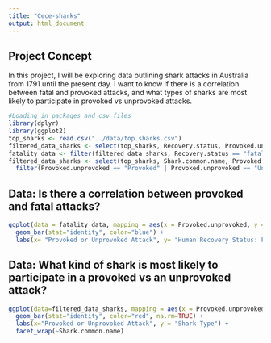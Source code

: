 ```yaml
---
title: "Cece-sharks"
output: html_document
---
```

## Project Concept

In this project, I will be exploring data outlining shark attacks in Australia from 1791 until the present day. I want to know if there is a correlation between fatal and provoked attacks, and what types of sharks are most likely to participate in provoked vs unprovoked attacks. 

```r
#Loading in packages and csv files
library(dplyr)
library(ggplot2)
top_sharks <- read.csv("../data/top.sharks.csv")
filtered_data_sharks <- select(top_sharks, Recovery.status, Provoked.unprovoked)
fatality_data <- filter(filtered_data_sharks, Recovery.status == "fatal", Provoked.unprovoked == c("Provoked", "Unprovoked"), na.rm=TRUE)
filtered_data_sharks <- select(top_sharks, Shark.common.name, Provoked.unprovoked) %>%
  filter(Provoked.unprovoked == "Provoked" | Provoked.unprovoked == "Unprovoked")
```


## Data: Is there a correlation between provoked and fatal attacks? 
```r
ggplot(data = fatality_data, mapping = aes(x = Provoked.unprovoked, y = Recovery.status)) +
  geom_bar(stat="identity", color="blue") +
  labs(x= "Provoked or Unprovoked Attack", y= "Human Recovery Status: Fatal")
```

## Data: What kind of shark is most likely to participate in a provoked vs an unprovoked attack?
```r
ggplot(data=filtered_data_sharks, mapping = aes(x = Provoked.unprovoked, y = Shark.common.name)) +
  geom_bar(stat="identity", color="red", na.rm=TRUE) +
  labs(x="Provoked or Unprovoked Attack", y = "Shark Type") +
  facet_wrap(~Shark.common.name)
```


